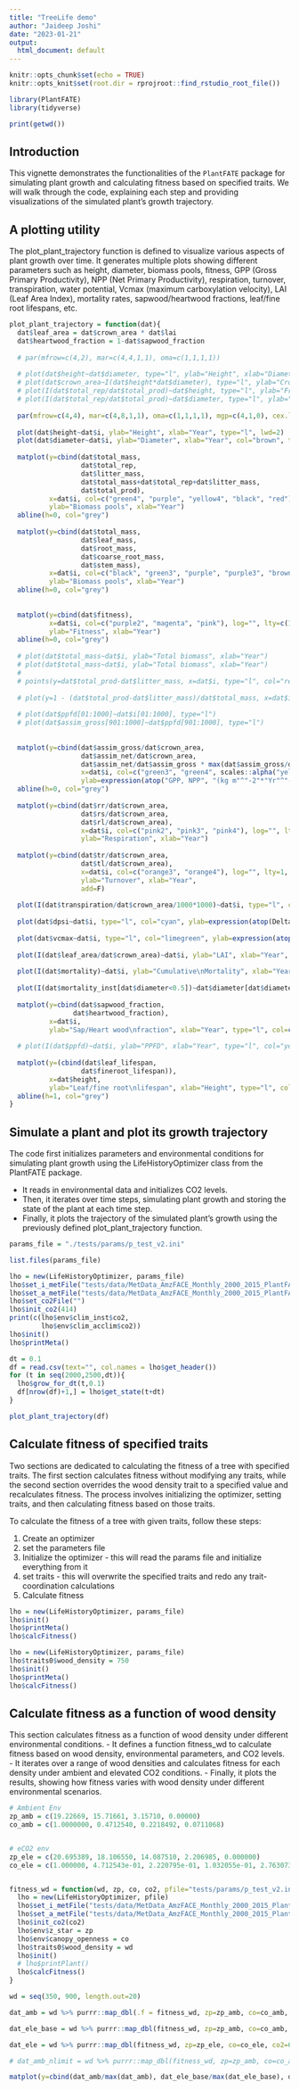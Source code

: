 ```yaml
---
title: "TreeLife demo"
author: "Jaideep Joshi"
date: "2023-01-21"
output:
  html_document: default
---
```


```r
knitr::opts_chunk$set(echo = TRUE)
knitr::opts_knit$set(root.dir = rprojroot::find_rstudio_root_file())
```

```r
library(PlantFATE)
library(tidyverse)

print(getwd())
```

## Introduction

This vignette demonstrates the functionalities of the `PlantFATE` package for simulating plant growth and calculating fitness based on specified traits. We will walk through the code, explaining each step and providing visualizations of the simulated plant's growth trajectory.


## A plotting utility

The plot_plant_trajectory function is defined to visualize various aspects of plant growth over time. It generates multiple plots showing different parameters such as height, diameter, biomass pools, fitness, GPP (Gross Primary Productivity), NPP (Net Primary Productivity), respiration, turnover, transpiration, water potential, Vcmax (maximum carboxylation velocity), LAI (Leaf Area Index), mortality rates, sapwood/heartwood fractions, leaf/fine root lifespans, etc.

```r
plot_plant_trajectory = function(dat){
  dat$leaf_area = dat$crown_area * dat$lai
  dat$heartwood_fraction = 1-dat$sapwood_fraction
  
  # par(mfrow=c(4,2), mar=c(4,4,1,1), oma=c(1,1,1,1))
  
  # plot(dat$height~dat$diameter, type="l", ylab="Height", xlab="Diameter")
  # plot(dat$crown_area~I(dat$height*dat$diameter), type="l", ylab="Crown area", xlab="DH")
  # plot(I(dat$total_rep/dat$total_prod)~dat$height, type="l", ylab="Frac alloc to\nreproduction", xlab="Height")
  # plot(I(dat$total_rep/dat$total_prod)~dat$diameter, type="l", ylab="Frac alloc to\nreproduction", xlab="Diameter")
  
  par(mfrow=c(4,4), mar=c(4,8,1,1), oma=c(1,1,1,1), mgp=c(4,1,0), cex.lab=1.2)
  
  plot(dat$height~dat$i, ylab="Height", xlab="Year", type="l", lwd=2)
  plot(dat$diameter~dat$i, ylab="Diameter", xlab="Year", col="brown", type="l", lwd=2)
  
  matplot(y=cbind(dat$total_mass,
                  dat$total_rep,
                  dat$litter_mass,
                  dat$total_mass+dat$total_rep+dat$litter_mass,
                  dat$total_prod), 
          x=dat$i, col=c("green4", "purple", "yellow4", "black", "red"), log="", lty=c(1,1,1,1,2), lwd=c(1,1,1,2,1), type="l",
          ylab="Biomass pools", xlab="Year")
  abline(h=0, col="grey")
  
  matplot(y=cbind(dat$total_mass,
                  dat$leaf_mass,
                  dat$root_mass,
                  dat$coarse_root_mass,
                  dat$stem_mass),
          x=dat$i, col=c("black", "green3", "purple", "purple3", "brown"), log="", lty=c(1,1,1,1,1), lwd=c(1,1,1,1,1), type="l",
          ylab="Biomass pools", xlab="Year")
  abline(h=0, col="grey")
  
  
  matplot(y=cbind(dat$fitness), 
          x=dat$i, col=c("purple2", "magenta", "pink"), log="", lty=c(1,1,1), lwd=c(1,1,2), type="l",
          ylab="Fitness", xlab="Year")
  abline(h=0, col="grey")
  
  # plot(dat$total_mass~dat$i, ylab="Total biomass", xlab="Year")
  # plot(dat$total_mass~dat$i, ylab="Total biomass", xlab="Year")
  # 
  # points(y=dat$total_prod-dat$litter_mass, x=dat$i, type="l", col="red")
  
  # plot(y=1 - (dat$total_prod-dat$litter_mass)/dat$total_mass, x=dat$i, ylab="Total biomass", xlab="Year")
  
  # plot(dat$ppfd[01:1000]~dat$i[01:1000], type="l")
  # plot(dat$assim_gross[901:1000]~dat$ppfd[901:1000], type="l")
  
  
  matplot(y=cbind(dat$assim_gross/dat$crown_area,
                  dat$assim_net/dat$crown_area,
                  dat$assim_net/dat$assim_gross * max(dat$assim_gross/dat$crown_area)), 
                  x=dat$i, col=c("green3", "green4", scales::alpha("yellow3", 0.5)), log="", lty=1, type="l", lwd=c(1,1,3),
                  ylab=expression(atop("GPP, NPP", "(kg m"^"-2"*"Yr"^"-1"*")")), xlab="Year")
  abline(h=0, col="grey")
  
  matplot(y=cbind(dat$rr/dat$crown_area,
                  dat$rs/dat$crown_area,
                  dat$rl/dat$crown_area), 
                  x=dat$i, col=c("pink2", "pink3", "pink4"), log="", lty=1, type="l",
                  ylab="Respiration", xlab="Year")
  
  matplot(y=cbind(dat$tr/dat$crown_area,
                  dat$tl/dat$crown_area), 
                  x=dat$i, col=c("orange3", "orange4"), log="", lty=1, type="l",
                  ylab="Turnover", xlab="Year",
                  add=F)
  
  plot(I(dat$transpiration/dat$crown_area/1000*1000)~dat$i, type="l", col="blue", ylab="Transpitation\n(mm/yr)")
  
  plot(dat$dpsi~dat$i, type="l", col="cyan", ylab=expression(atop(Delta*psi, "(MPa)")), xlab="Year")
  
  plot(dat$vcmax~dat$i, type="l", col="limegreen", ylab=expression(atop(V[cmax], "("*mu*"mol m"^"-2"*"s"^"-1"*")")), xlab="Year")
  
  plot(I(dat$leaf_area/dat$crown_area)~dat$i, ylab="LAI", xlab="Year", type="l")
  
  plot(I(dat$mortality)~dat$i, ylab="Cumulative\nMortality", xlab="Year", type="l")
  
  plot(I(dat$mortality_inst[dat$diameter<0.5])~dat$diameter[dat$diameter<0.5], ylab="Instantaneous\nmortality rate", xlab="Diameter", type="l")
  
  matplot(y=cbind(dat$sapwood_fraction, 
                dat$heartwood_fraction),
          x=dat$i, 
          ylab="Sap/Heart wood\nfraction", xlab="Year", type="l", col=c("yellowgreen", "brown4"), lty=1, lwd=1)
  
  # plot(I(dat$ppfd)~dat$i, ylab="PPFD", xlab="Year", type="l", col="yellowgreen")
  
  matplot(y=(cbind(dat$leaf_lifespan, 
                  dat$fineroot_lifespan)),
          x=dat$height, 
          ylab="Leaf/fine root\nlifespan", xlab="Height", type="l", col=c("yellowgreen", "brown4"), lty=1, lwd=1)
  abline(h=1, col="grey")
}

```

## Simulate a plant and plot its growth trajectory

The code first initializes parameters and environmental conditions for simulating plant growth using the LifeHistoryOptimizer class from the PlantFATE package.

- It reads in environmental data and initializes CO2 levels.
- Then, it iterates over time steps, simulating plant growth and storing the state of the plant at each time step.
- Finally, it plots the trajectory of the simulated plant's growth using the previously defined plot_plant_trajectory function.

```r
params_file = "./tests/params/p_test_v2.ini"

list.files(params_file)

lho = new(LifeHistoryOptimizer, params_file)
lho$set_i_metFile("tests/data/MetData_AmzFACE_Monthly_2000_2015_PlantFATE_new.csv")
lho$set_a_metFile("tests/data/MetData_AmzFACE_Monthly_2000_2015_PlantFATE_new.csv")
lho$set_co2File("")
lho$init_co2(414)
print(c(lho$env$clim_inst$co2,
        lho$env$clim_acclim$co2))
lho$init()
lho$printMeta()

dt = 0.1
df = read.csv(text="", col.names = lho$get_header())
for (t in seq(2000,2500,dt)){
  lho$grow_for_dt(t,0.1)
  df[nrow(df)+1,] = lho$get_state(t+dt)
}

plot_plant_trajectory(df)
```

## Calculate fitness of specified traits

Two sections are dedicated to calculating the fitness of a tree with specified traits. The first section calculates fitness without modifying any traits, while the second section overrides the wood density trait to a specified value and recalculates fitness. The process involves initializing the optimizer, setting traits, and then calculating fitness based on those traits.

To calculate the fitness of a tree with given traits, follow these steps:

1. Create an optimizer
2. set the parameters file
3. Initialize the optimizer - this will read the params file and initialize everything from it
4. set traits  - this will overwrite the specified traits and redo any trait-coordination calculations
5. Calculate fitness

```r
lho = new(LifeHistoryOptimizer, params_file)
lho$init()
lho$printMeta()
lho$calcFitness()
```

```r
lho = new(LifeHistoryOptimizer, params_file)
lho$traits0$wood_density = 750
lho$init()
lho$printMeta()
lho$calcFitness()
```


<!-- ## Calculate fitness as a function of LMA -->

<!-- ```{r} -->
<!-- fitness_lma = function(lma){ -->
<!--   lho = new(LifeHistoryOptimizer) -->
<!--   lho$params_file = "tests/params/p.ini" -->
<!--   lho$init() -->
<!--   lho$set_traits(c(lma, 750)) -->
<!--   # lho$printPlant() -->
<!--   lho$calcFitness() -->
<!-- } -->

<!-- lma = seq(0.05, 0.3, 0.01) -->
<!-- dat = lma %>% purrr::map_dbl(fitness_lma) -->

<!-- plot(dat~lma) -->
<!-- ``` -->

## Calculate fitness as a function of wood density

This section calculates fitness as a function of wood density under different environmental conditions.
- It defines a function fitness_wd to calculate fitness based on wood density, environmental parameters, and CO2 levels.
- It iterates over a range of wood densities and calculates fitness for each density under ambient and elevated CO2 conditions.
- Finally, it plots the results, showing how fitness varies with wood density under different environmental scenarios.
    
```r
# Ambient Env
zp_amb = c(19.22669, 15.71661, 3.15710, 0.00000)
co_amb = c(1.0000000, 0.4712540, 0.2218492, 0.0711068)


# eCO2 env
zp_ele = c(20.695389, 18.106550, 14.087510, 2.206985, 0.000000)
co_ele = c(1.000000, 4.712543e-01, 2.220795e-01, 1.032055e-01, 2.763073e-02)


fitness_wd = function(wd, zp, co, co2, pfile="tests/params/p_test_v2.ini"){
  lho = new(LifeHistoryOptimizer, pfile)
  lho$set_i_metFile("tests/data/MetData_AmzFACE_Monthly_2000_2015_PlantFATE_new.csv")
  lho$set_a_metFile("tests/data/MetData_AmzFACE_Monthly_2000_2015_PlantFATE_new.csv")
  lho$init_co2(co2)
  lho$env$z_star = zp
  lho$env$canopy_openness = co
  lho$traits0$wood_density = wd
  lho$init()
  # lho$printPlant()
  lho$calcFitness()
}

wd = seq(350, 900, length.out=20)

dat_amb = wd %>% purrr::map_dbl(.f = fitness_wd, zp=zp_amb, co=co_amb, co2=368)

dat_ele_base = wd %>% purrr::map_dbl(fitness_wd, zp=zp_amb, co=co_amb, co2=614)

dat_ele = wd %>% purrr::map_dbl(fitness_wd, zp=zp_ele, co=co_ele, co2=614)

# dat_amb_nlimit = wd %>% purrr::map_dbl(fitness_wd, zp=zp_amb, co=co_amb, co2=368, pfile="tests/params/p_ele_hi.ini")

matplot(y=cbind(dat_amb/max(dat_amb), dat_ele_base/max(dat_ele_base), dat_ele/max(dat_ele)), x = wd, type="l", lty=1, col=c("black", "grey", "yellow3", "brown"), ylab="Fitness", xlab="Wood density", cex.lab=1.3, lwd=2)

```
